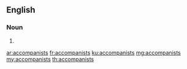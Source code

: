 ==English==

===Noun===
{{head|en|plural}}

# {{plural of|accompanist|lang=en|nocat=1}}

[[ar:accompanists]]
[[fr:accompanists]]
[[ku:accompanists]]
[[mg:accompanists]]
[[my:accompanists]]
[[th:accompanists]]